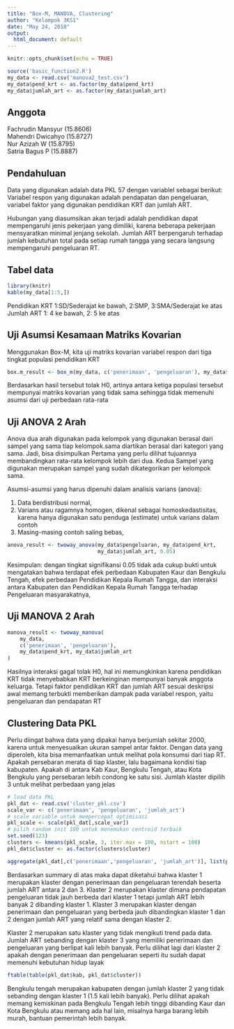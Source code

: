 ```yaml
---
title: "Box-M, MANOVA, Clustering"
author: "Kelompok 3KS1"
date: "May 24, 2018"
output:
  html_document: default
---
```


```r
knitr::opts_chunk$set(echo = TRUE)
```

```r
source('basic_function2.R')
my_data <- read.csv('manova2_test.csv')
my_data$pend_krt <- as.factor(my_data$pend_krt)
my_data$jumlah_art <- as.factor(my_data$jumlah_art)
```

## Anggota
Fachrudin Mansyur (15.8606)  
Mahendri Dwicahyo (15.8727)  
Nur Azizah W (15.8795)  
Satria Bagus P (15.8887)  

## Pendahuluan
Data yang digunakan adalah data PKL 57 dengan variablel sebagai berikut: Variabel respon yang digunakan adalah pendapatan dan pengeluaran, variabel faktor yang digunakan pendidikan KRT dan jumlah ART.

Hubungan yang diasumsikan akan terjadi adalah pendidikan dapat mempengaruhi jenis pekerjaan yang dimiliki, karena beberapa pekerjaan mensyaratkan minimal jenjang sekolah. Jumlah ART berpengaruh terhadap jumlah kebutuhan total pada setiap rumah tangga yang secara langsung mempengaruhi pengeluaran RT.

## Tabel data
```r
library(knitr)
kable(my_data[1:5,])
```

Pendidikan KRT 1:SD/Sederajat ke bawah, 2:SMP, 3:SMA/Sederajat ke atas  
Jumlah ART 1: 4 ke bawah, 2: 5 ke atas

## Uji Asumsi Kesamaan Matriks Kovarian
Menggunakan Box-M, kita uji matriks kovarian variabel respon dari tiga tingkat populasi pendidikan KRT
```r
box.m_result <- box_m(my_data, c('penerimaan', 'pengeluaran'), my_data$pend_krt)
```
Berdasarkan hasil tersebut tolak H0, artinya antara ketiga populasi tersebut mempunyai matriks kovarian yang tidak sama sehingga tidak memenuhi asumsi dari uji perbedaan rata-rata

## Uji ANOVA 2 Arah
Anova dua arah digunakan pada kelompok yang digunakan berasal dari sampel yang sama tiap kelompok.sama diartikan berasal dari kategori yang sama. Jadi, bisa disimpulkan Pertama yang perlu dilihat tujuannya membandingkan rata-rata kelompok lebih dari dua. Kedua Sampel yang digunakan merupakan sampel yang sudah dikategorikan per kelompok sama.


Asumsi-asumsi yang harus dipenuhi dalam analisis varians (anova):

1. Data berdistribusi normal,
2. Varians atau ragamnya homogen, dikenal sebagai homoskedastisitas, karena hanya digunakan satu penduga (estimate) untuk varians dalam contoh
3. Masing-masing contoh saling bebas,


```r
anova_result <- twoway_anova(my_data$pengeluaran, my_data$pend_krt,
                             my_data$jumlah_art, 0.05)
```
Kesimpulan: dengan tingkat signifikansi 0.05 tidak ada cukup bukti untuk mengatakan bahwa terdapat efek perbedaan Kabupaten Kaur dan Bengkulu Tengah, efek perbedaan Pendidikan Kepala Rumah Tangga, dan interaksi antara Kabupaten dan Pendidikan Kepala Rumah Tangga terhadap Pengeluaran masyarakatnya, 

## Uji MANOVA 2 Arah
```r
manova_result <- twoway_manova(
    my_data,
    c('penerimaan', 'pengeluaran'),
    my_data$pend_krt, my_data$jumlah_art
)
```
Hasilnya interaksi gagal tolak H0, hal ini memungkinkan karena pendidikan KRT tidak menyebabkan KRT berkeinginan mempunyai banyak anggota keluarga. Tetapi faktor pendidikan KRT dan jumlah ART sesuai deskripsi awal memang terbukti memberikan dampak pada variabel respon, yaitu pengeluaran dan pendapatan RT

## Clustering Data PKL
Perlu diingat bahwa data yang dipakai hanya berjumlah sekitar 2000, karena untuk menyesuaikan ukuran sampel antar faktor. Dengan data yang diperoleh, kita bisa memanfaatkan untuk melihat pola konsumsi dari tiap RT. Apakah persebaran merata di tiap klaster, lalu bagaimana kondisi tiap kabupaten. Apakah di antara Kab Kaur, Bengkulu Tengah, atau Kota Bengkulu yang persebaran lebih condong ke satu sisi. Jumlah klaster dipilih 3 untuk melihat perbedaan yang jelas
```r
# load data PKL
pkl_dat <- read.csv('cluster_pkl.csv')
scale_var <- c('penerimaan', 'pengeluaran', 'jumlah_art')
# scale variable untuk mempercepat optimisasi
pkl_scale <- scale(pkl_dat[,scale_var])
# pilih random init 100 untuk menemukan centroid terbaik
set.seed(123)
clusters <- kmeans(pkl_scale, 3, iter.max = 100, nstart = 100)
pkl_dat$cluster <- as.factor(clusters$cluster)
```

```r
aggregate(pkl_dat[,c('penerimaan','pengeluaran', 'jumlah_art')], list(pkl_dat$cluster), mean)
```
Berdasarkan summary di atas maka dapat diketahui bahwa klaster 1 merupakan klaster dengan penerimaan dan pengeluaran terendah beserta jumlah ART antara 2 dan 3. Klaster 2 merupakan klaster dimana pendapatan pengeluaran tidak jauh berbeda dari klaster 1 tetapi jumlah ART lebih banyak 2 dibanding klaster 1. Klaster 3 merupakan klaster dengan penerimaan dan pengeluaran yang berbeda jauh dibandingkan klaster 1 dan 2 dengan jumlah ART yang relatif sama dengan klaster 2.

Klaster 2 merupakan satu klaster yang tidak mengikuti trend pada data. Jumlah ART sebanding dengan klaster 3 yang memiliki penerimaan dan pengeluaran yang berlipat kali lebih banyak. Perlu dilihat lagi dari klaster 2 apakah dengan penerimaan dan pengeluaran seperti itu sudah dapat memenuhi kebutuhan hidup layak
```r
ftable(table(pkl_dat$kab, pkl_dat$cluster))
```
Bengkulu tengah merupakan kabupaten dengan jumlah klaster 2 yang tidak sebanding dengan klaster 1 (1.5 kali lebih banyak). Perlu dilihat apakah memang kemiskinan pada Bengkulu Tengah lebih tinggi dibanding Kaur dan Kota Bengkulu atau memang ada hal lain, misalnya harga barang lebih murah, bantuan pemerintah lebih banyak.